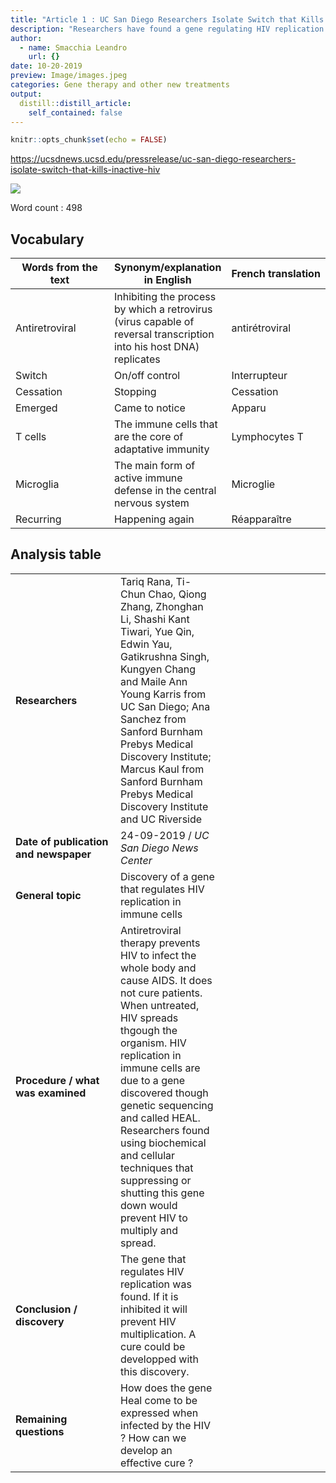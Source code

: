 ```yaml
---
title: "Article 1 : UC San Diego Researchers Isolate Switch that Kills Inactive HIV"
description: "Researchers have found a gene regulating HIV replication. Inactivating this gene would stop HIV multiplication."
author:
  - name: Smacchia Leandro
    url: {}
date: 10-20-2019
preview: Image/images.jpeg
categories: Gene therapy and other new treatments
output:
  distill::distill_article:
    self_contained: false
---
```


```r
knitr::opts_chunk$set(echo = FALSE)
```

<https://ucsdnews.ucsd.edu/pressrelease/uc-san-diego-researchers-isolate-switch-that-kills-inactive-hiv>


![](Image/images.jpeg)


Word count : 498


## Vocabulary 

| Words from the text | Synonym/explanation in English | French translation |
|--|--|--|
| Antiretroviral | Inhibiting the process by which a retrovirus (virus capable of reversal transcription into his host DNA) replicates | antirétroviral |
| Switch | On/off control | Interrupteur |
| Cessation | Stopping | Cessation |
| Emerged | Came to notice | Apparu |
| T cells | The immune cells that are the core of adaptative immunity | Lymphocytes T |
| Microglia | The main form of active immune defense in the central nervous system | Microglie |
| Recurring | Happening again | Réapparaître |

## Analysis table 

|  |  |  |
|--|--|--|
| **Researchers** | Tariq Rana, Ti-Chun Chao, Qiong Zhang, Zhonghan Li, Shashi Kant Tiwari, Yue Qin, Edwin Yau, Gatikrushna Singh, Kungyen Chang and Maile Ann Young Karris from UC San Diego; Ana Sanchez from Sanford Burnham Prebys Medical Discovery Institute; Marcus Kaul from Sanford Burnham Prebys Medical Discovery Institute and UC Riverside |
| **Date of publication and newspaper** | 24-09-2019 / *UC San Diego News Center* |
| **General topic** | Discovery of a gene that regulates HIV replication in immune cells |
| **Procedure / what was examined** | Antiretroviral therapy prevents HIV to infect the whole body and cause AIDS. It does not cure patients. When untreated, HIV spreads thgough the organism. HIV replication in immune cells are due to a gene discovered though genetic sequencing and called HEAL. Researchers found using biochemical and cellular techniques that suppressing or shutting this gene down would prevent HIV to multiply and spread. |
| **Conclusion / discovery** | The gene that regulates HIV replication was found. If it is inhibited it will prevent HIV multiplication. A cure could be developped with this discovery. |
| **Remaining questions** | How does the gene Heal come to be expressed when infected by the HIV ? How can we develop an effective cure ? |


